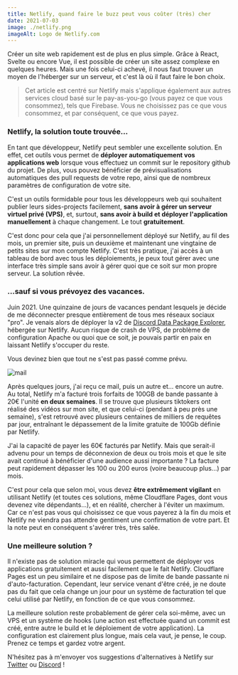 ```yaml
---
title: Netlify, quand faire le buzz peut vous coûter (très) cher
date: 2021-07-03
image: ./netlify.png
imageAlt: Logo de Netlify.com
---
```


Créer un site web rapidement est de plus en plus simple. Grâce à React, Svelte ou encore Vue, il est possible de créer un site assez complexe en quelques heures. Mais une fois celui-ci achevé, il nous faut trouver un moyen de l'héberger sur un serveur, et c'est là où il faut faire le bon choix.

> Cet article est centré sur Netlify mais s'applique également aux autres services cloud basé sur le pay-as-you-go (vous payez ce que vous consommez), tels que Firebase. Vous ne choisissez pas ce que vous consommez, et par conséquent, ce que vous payez.

### Netlify, la solution toute trouvée... 

En tant que développeur, Netlify peut sembler une excellente solution. En effet, cet outils vous permet de **déployer automatiquement vos applications web** lorsque vous effectuez un commit sur le repository github du projet. De plus, vous pouvez bénéficier de prévisualisations automatiques des pull requests de votre repo, ainsi que de nombreux paramètres de configuration de votre site.

C'est un outils formidable pour tous les développeurs web qui souhaitent publier leurs sides-projects facilement, **sans avoir à gérer un serveur virtuel privé (VPS)**, et, surtout, **sans avoir à build et déployer l'application manuellement** à chaque changement. Le tout **gratuitement**.

C'est donc pour cela que j'ai personnellement déployé sur Netlify, au fil des mois, un premier site, puis un deuxième et maintenant une vingtaine de petits sites sur mon compte Netlify. C'est très pratique, j'ai accès à un tableau de bord avec tous les déploiements, je peux tout gérer avec une interface très simple sans avoir à gérer quoi que ce soit sur mon propre serveur. La solution rêvée.

### ...sauf si vous prévoyez des vacances.

Juin 2021. Une quinzaine de jours de vacances pendant lesquels je décide de me déconnecter presque entièrement de tous mes réseaux sociaux "pro". Je venais alors de déployer la v2 de [Discord Data Package Explorer](https://ddpe.androz2091.fr), hébergée sur Netlify. Aucun risque de crash de VPS, de problème de configuration Apache ou quoi que ce soit, je pouvais partir en paix en laissant Netlify s'occuper du reste.

Vous devinez bien que tout ne s'est pas passé comme prévu.

![mail](./mail.png)

Après quelques jours, j'ai reçu ce mail, puis un autre et... encore un autre. Au total, Netlify m'a facturé trois forfaits de 100GB de bande passante à 20€ l'unité **en deux semaines**. Il se trouve que plusieurs tiktokers ont réalisé des vidéos sur mon site, et que celui-ci (pendant à peu près une semaine), s'est retrouvé avec plusieurs centaines de milliers de requêtes par jour, entraînant le dépassement de la limite gratuite de 100Gb définie par Netlify.

J'ai la capacité de payer les 60€ facturés par Netlify. Mais que serait-il advenu pour un temps de déconnexion de deux ou trois mois et que le site avait continué à bénéficier d'une audience aussi importante ? La facture peut rapidement dépasser les 100 ou 200 euros (voire beaucoup plus...) par mois.

C'est pour cela que selon moi, vous devez **être extrêmement vigilant** en utilisant Netlify (et toutes ces solutions, même Cloudflare Pages, dont vous devenez vite dépendants...), et en réalité, chercher à l'éviter un maximum. Car ce n'est pas vous qui choisissez ce que vous payerez à la fin du mois et Netlify ne viendra pas attendre gentiment une confirmation de votre part. Et la note peut en conséquent s'avérer très, très salée. 

### Une meilleure solution ?

Il n'existe pas de solution miracle qui vous permettent de déployer vos applications gratuitement et aussi facilement que le fait Netlify. Cloudflare Pages est un peu similaire et ne dispose pas de limite de bande passante ni d'auto-facturation. Cependant, leur service venant d'être créé, je ne doute pas du fait que cela change un jour pour un système de facturation tel que celui utilisé par Netlify, en fonction de ce que vous consommez.

La meilleure solution reste probablement de gérer cela soi-même, avec un VPS et un système de hooks (une action est effectuée quand un commit est créé, entre autre le build et le déploiement de votre application). La configuration est clairement plus longue, mais cela vaut, je pense, le coup. Prenez ce temps et gardez votre argent.

N'hésitez pas à m'envoyer vos suggestions d'alternatives à Netlify sur [Twitter](https://twitter.com/androz2091) ou [Discord](https://androz2091.fr/discord) ! 
